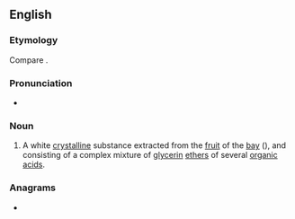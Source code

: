 {{also|Laurin|Lauřin}}
==English==

===Etymology===
Compare {{cog|fr|laurine}}.

===Pronunciation===
* {{IPA|en|/ˈlɔːɹɪn/}}

===Noun===
{{head|en|noun}}

# {{lb|en|chemistry}} A white [[crystalline]] substance extracted from the [[fruit]] of the [[bay]] (''{{l|mul|Laurus nobilis}}''), and consisting of a complex mixture of [[glycerin]] [[ethers]] of several [[organic]] [[acid]]s.

===Anagrams===
* {{anagrams|en|a=ailnru|Lurian|unrail|urinal}}